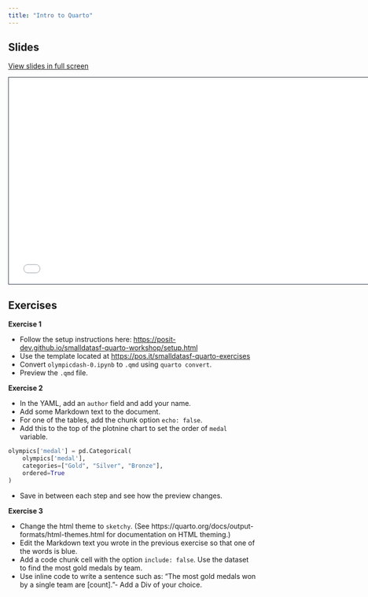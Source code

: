```yaml
---
title: "Intro to Quarto"
---
```


## Slides

[View slides in full screen](0-intro-to-quarto.html)

```{=html}
<iframe class="slide-deck" src="0-intro-to-quarto.html" height="420" width="747" style="border: 1px solid #2e3846;"></iframe>
```
## Exercises

**Exercise 1**

-    Follow the setup instructions here: <https://posit-dev.github.io/smalldatasf-quarto-workshop/setup.html>
-    Use the template located at <https://pos.it/smalldatasf-quarto-exercises>
-    Convert `olympicdash-0.ipynb` to `.qmd` using `quarto convert`.
-    Preview the `.qmd` file.

**Exercise 2**

-    In the YAML, add an `author` field and add your name.
-    Add some Markdown text to the document.
-    For one of the tables, add the chunk option `echo: false`.
-    Add this to the top of the plotnine chart to set the order of `medal` variable.

```python
olympics['medal'] = pd.Categorical(
    olympics['medal'], 
    categories=["Gold", "Silver", "Bronze"], 
    ordered=True
)
```

-    Save in between each step and see how the preview changes.

**Exercise 3**

-    Change the html theme to `sketchy`. (See https://quarto.org/docs/output-formats/html-themes.html for documentation on HTML theming.)
-    Edit the Markdown text you wrote in the previous exercise so that one of the words is blue.
-    Add a code chunk cell with the option `include: false`. Use the dataset to find the most gold medals by team.
-    Use inline code to write a sentence such as: “The most gold medals won by a single team are [count].”-    Add a Div of your choice.

